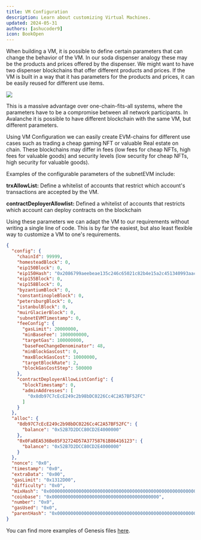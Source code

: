 ```yaml
---
title: VM Configuration
description: Learn about customizing Virtual Machines.
updated: 2024-05-31
authors: [ashucoder9]
icon: BookOpen
---
```


When building a VM, it is possible to define certain parameters that can change the behavior of the VM. In our soda dispenser analogy these may be the products and prices offered by the dispenser. We might want to have two dispenser blockchains that offer different products and prices. If the VM is built in a way that it has parameters for the products and prices, it can be easily reused for different use items.

![](/course-images/avalanche-fundamentals/33.png)

This is a massive advantage over one-chain-fits-all systems, where the parameters have to be a compromise between all network participants. In Avalanche it is possible to have different blockchain with the same VM, but different parameters. 

Using VM Configuration we can easily create EVM-chains for different use cases such as trading a cheap gaming NFT or valuable Real estate on chain. These blockchains may differ in fees (low fees for cheap NFTs, high fees for valuable goods) and security levels (low security for cheap NFTs, high security for valuable goods). 

<Quiz quizId="116"/>

Examples of the configurable parameters of the subnetEVM include:

**trxAllowList:** Define a whitelist of accounts that restrict which account's transactions are accepted by the VM.

**contractDeployerAllowlist:** Defined a whitelist of accounts that restricts which account can deploy contracts on the blockchain

Using these parameters we can adapt the VM to our requirements without writing a single line of code. This is by far the easiest, but also least flexible way to customize a VM to one's requirements.

```json
{
  "config": {
    "chainId": 99999,
    "homesteadBlock": 0,
    "eip150Block": 0,
    "eip150Hash": "0x2086799aeebeae135c246c65021c82b4e15a2c451340993aacfd2751886514f0",
    "eip155Block": 0,
    "eip158Block": 0,
    "byzantiumBlock": 0,
    "constantinopleBlock": 0,
    "petersburgBlock": 0,
    "istanbulBlock": 0,
    "muirGlacierBlock": 0,
    "subnetEVMTimestamp": 0,
    "feeConfig": {
      "gasLimit": 20000000,
      "minBaseFee": 1000000000,
      "targetGas": 100000000,
      "baseFeeChangeDenominator": 48,
      "minBlockGasCost": 0,
      "maxBlockGasCost": 10000000,
      "targetBlockRate": 2,
      "blockGasCostStep": 500000
    },
    "contractDeployerAllowListConfig": {
      "blockTimestamp": 0,
      "adminAddresses": [
        "0x8db97C7cEcE249c2b98bDC0226Cc4C2A57BF52FC"
      ]
    }
  },
  "alloc": {
    "8db97C7cEcE249c2b98bDC0226Cc4C2A57BF52FC": {
      "balance": "0x52B7D2DCC80CD2E4000000"
    },
    "0x0Fa8EA536Be85F32724D57A37758761B86416123": {
      "balance": "0x52B7D2DCC80CD2E4000000"
    }
  },
  "nonce": "0x0",
  "timestamp": "0x0",
  "extraData": "0x00",
  "gasLimit": "0x1312D00",
  "difficulty": "0x0",
  "mixHash": "0x0000000000000000000000000000000000000000000000000000000000000000",
  "coinbase": "0x0000000000000000000000000000000000000000",
  "number": "0x0",
  "gasUsed": "0x0",
  "parentHash": "0x0000000000000000000000000000000000000000000000000000000000000000"
}
```

You can find more examples of Genesis files [here](https://github.com/ava-labs/subnet-evm/tree/master/tests/precompile/genesis).
